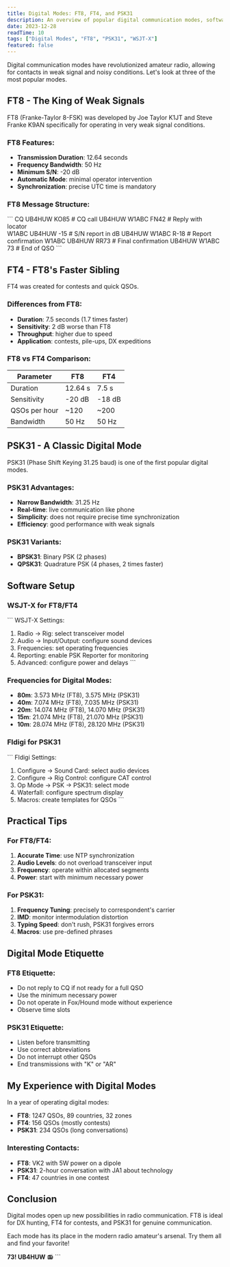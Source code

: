 ```yaml
---
title: Digital Modes: FT8, FT4, and PSK31
description: An overview of popular digital communication modes, software setup, and first QSOs.
date: 2023-12-28
readTime: 10
tags: ["Digital Modes", "FT8", "PSK31", "WSJT-X"]
featured: false
---
```

Digital communication modes have revolutionized amateur radio, allowing for contacts in weak signal and noisy conditions. Let's look at three of the most popular modes.

## FT8 - The King of Weak Signals

FT8 (Franke-Taylor 8-FSK) was developed by Joe Taylor K1JT and Steve Franke K9AN specifically for operating in very weak signal conditions.

### FT8 Features:
- **Transmission Duration**: 12.64 seconds
- **Frequency Bandwidth**: 50 Hz
- **Minimum S/N**: -20 dB
- **Automatic Mode**: minimal operator intervention
- **Synchronization**: precise UTC time is mandatory

### FT8 Message Structure:
\`\`\`
CQ UB4HUW KO85        # CQ call
UB4HUW W1ABC FN42     # Reply with locator  
W1ABC UB4HUW -15      # S/N report in dB
UB4HUW W1ABC R-18     # Report confirmation
W1ABC UB4HUW RR73     # Final confirmation
UB4HUW W1ABC 73       # End of QSO
\`\`\`

## FT4 - FT8's Faster Sibling

FT4 was created for contests and quick QSOs.

### Differences from FT8:
- **Duration**: 7.5 seconds (1.7 times faster)
- **Sensitivity**: 2 dB worse than FT8
- **Throughput**: higher due to speed
- **Application**: contests, pile-ups, DX expeditions

### FT8 vs FT4 Comparison:
| Parameter | FT8 | FT4 |
|----------|-----|-----|
| Duration | 12.64 s | 7.5 s |
| Sensitivity | -20 dB | -18 dB |
| QSOs per hour | ~120 | ~200 |
| Bandwidth | 50 Hz | 50 Hz |

## PSK31 - A Classic Digital Mode

PSK31 (Phase Shift Keying 31.25 baud) is one of the first popular digital modes.

### PSK31 Advantages:
- **Narrow Bandwidth**: 31.25 Hz
- **Real-time**: live communication like phone
- **Simplicity**: does not require precise time synchronization
- **Efficiency**: good performance with weak signals

### PSK31 Variants:
- **BPSK31**: Binary PSK (2 phases)
- **QPSK31**: Quadrature PSK (4 phases, 2 times faster)

## Software Setup

### WSJT-X for FT8/FT4

\`\`\`
WSJT-X Settings:
1. Radio -> Rig: select transceiver model
2. Audio -> Input/Output: configure sound devices
3. Frequencies: set operating frequencies
4. Reporting: enable PSK Reporter for monitoring
5. Advanced: configure power and delays
\`\`\`

### Frequencies for Digital Modes:
- **80m**: 3.573 MHz (FT8), 3.575 MHz (PSK31)
- **40m**: 7.074 MHz (FT8), 7.035 MHz (PSK31)  
- **20m**: 14.074 MHz (FT8), 14.070 MHz (PSK31)
- **15m**: 21.074 MHz (FT8), 21.070 MHz (PSK31)
- **10m**: 28.074 MHz (FT8), 28.120 MHz (PSK31)

### Fldigi for PSK31

\`\`\`
Fldigi Settings:
1. Configure -> Sound Card: select audio devices
2. Configure -> Rig Control: configure CAT control
3. Op Mode -> PSK -> PSK31: select mode
4. Waterfall: configure spectrum display
5. Macros: create templates for QSOs
\`\`\`

## Practical Tips

### For FT8/FT4:
1. **Accurate Time**: use NTP synchronization
2. **Audio Levels**: do not overload transceiver input
3. **Frequency**: operate within allocated segments
4. **Power**: start with minimum necessary power

### For PSK31:
1. **Frequency Tuning**: precisely to correspondent's carrier
2. **IMD**: monitor intermodulation distortion
3. **Typing Speed**: don't rush, PSK31 forgives errors
4. **Macros**: use pre-defined phrases

## Digital Mode Etiquette

### FT8 Etiquette:
- Do not reply to CQ if not ready for a full QSO
- Use the minimum necessary power
- Do not operate in Fox/Hound mode without experience
- Observe time slots

### PSK31 Etiquette:
- Listen before transmitting
- Use correct abbreviations
- Do not interrupt other QSOs
- End transmissions with "K" or "AR"

## My Experience with Digital Modes

In a year of operating digital modes:
- **FT8**: 1247 QSOs, 89 countries, 32 zones
- **FT4**: 156 QSOs (mostly contests)
- **PSK31**: 234 QSOs (long conversations)

### Interesting Contacts:
- **FT8**: VK2 with 5W power on a dipole
- **PSK31**: 2-hour conversation with JA1 about technology
- **FT4**: 47 countries in one contest

## Conclusion

Digital modes open up new possibilities in radio communication. FT8 is ideal for DX hunting, FT4 for contests, and PSK31 for genuine communication.

Each mode has its place in the modern radio amateur's arsenal. Try them all and find your favorite!

**73! UB4HUW** 📻
\`\`\`
